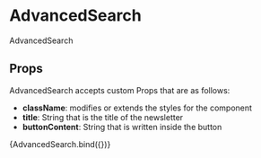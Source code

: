 
<Meta title="components/molecules/AdvancedSearch" decorators={[withDesign]} />

# AdvancedSearch

AdvancedSearch

## Props

AdvancedSearch accepts custom Props that are as follows:

- <b>className</b>: modifies or extends the styles for the component
- <b>title</b>: String that is the title of the newsletter
- <b>buttonContent</b>: String that is written inside the button

<Canvas>
  <Story
    name="AdvancedSearch"
    parameters={{
      design: {
        type: 'figma',
        url: '',
      },
    }}
    args={{ className: '' }}
  >
    {AdvancedSearch.bind({})}
  </Story>
</Canvas>

<ArgsTable of={AdvancedSearch} />
